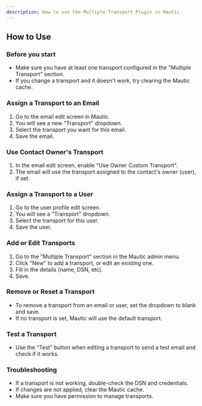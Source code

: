 ```yaml
---
description: How to use the Multiple Transport Plugin in Mautic.
---
```


## How to Use

### Before you start

- Make sure you have at least one transport configured in the "Multiple Transport" section.
- If you change a transport and it doesn't work, try clearing the Mautic cache.

### Assign a Transport to an Email

1. Go to the email edit screen in Mautic.
2. You will see a new "Transport" dropdown.
3. Select the transport you want for this email.
4. Save the email.

### Use Contact Owner's Transport

1. In the email edit screen, enable "Use Owner Custom Transport".
2. The email will use the transport assigned to the contact's owner (user), if set.

### Assign a Transport to a User

1. Go to the user profile edit screen.
2. You will see a "Transport" dropdown.
3. Select the transport for this user.
4. Save the user.

### Add or Edit Transports

1. Go to the "Multiple Transport" section in the Mautic admin menu.
2. Click "New" to add a transport, or edit an existing one.
3. Fill in the details (name, DSN, etc).
4. Save.

### Remove or Reset a Transport

- To remove a transport from an email or user, set the dropdown to blank and save.
- If no transport is set, Mautic will use the default transport.

### Test a Transport

- Use the "Test" button when editing a transport to send a test email and check if it works.

### Troubleshooting

- If a transport is not working, double-check the DSN and credentials.
- If changes are not applied, clear the Mautic cache.
- Make sure you have permission to manage transports.
